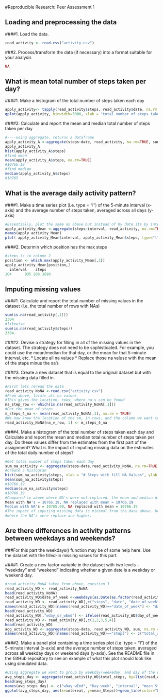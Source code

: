 #Reproducible Research: Peer Assessment 1

## Loading and preprocessing the data
####1. Load the data.
```r
read_activity <- read.csv("activity.csv")
```
###2. Process/transform the data (if necessary) into a format suitable for your analysis
```r
NA
```
## What is mean total number of steps taken per day?
####1. Make a histogram of the total number of steps taken each day
```r
apply_activity<- tapply(read_activity$steps, read_activity$date, na.rm = TRUE, sum)
qplot(apply_activity, binwidth=3000, xlab = "total number of steps taken each day")
```
####2. Calculate and report the mean and median total number of steps taken per day
```r
#----using aggregate, returns a dataframe
apply_activity_A <-aggregate(steps~date, read_activity, na.rm=TRUE, sum)
apply_activity_A
hist(apply_activity_A$steps)
#find mean
mean(apply_activity_A$steps, na.rm=TRUE)
#10766.19
#find median
median(apply_activity_A$steps)
#10765
```

## What is the average daily activity pattern?
####1. Make a time series plot (i.e. type = "l") of the 5-minute interval (x-axis) and the average number of steps taken, averaged across all days (y-axis)
```r
#Essentially, plot the same as above but instead of by date its by interval, and we are using mean not sum
apply_activity_Mean <-aggregate(steps~interval, read_activity, na.rm=TRUE, mean)
names(apply_activity_Mean)
plot( apply_activity_Mean$interval, apply_activity_Mean$steps, type="l", xlab="Mean Interval", ylab="Steps", main="Intervals and Steps")

```

####2. Determin which position has the max steps
```r
#steps is in column 2
position <- which.max(apply_activity_Mean[,2])
apply_activity_Mean[position,]
  interval    steps
104      835 206.1698
```

## Imputing missing values
####1. Calculate and report the total number of missing values in the dataset (i.e. the total number of rows with NAs)
```r
sum(is.na(read_activity[,1]))
2304
#likewise
sum(is.na(read_activity$steps))
2304

```
####2. Devise a strategy for filling in all of the missing values in the dataset. The strategy does not need to be sophisticated. For example, you could use the mean/median for that day, or the mean for that 5-minute interval, etc.
* Locate all na values
* Replace those na valuse with the mean of the steps minus the na's

####3. Create a new dataset that is equal to the original dataset but with the missing data filled in.
```r
#First lets reread the data
read_activity_NoNA <-read.csv("activity.csv")
#From above, locate all na values
#This gives the location, rows, where na's can be found
na_step_row <- which(is.na(read_activity_NoNA[,1]))
#Get the mean of steps
m_steps_4_na <- mean(read_activity_NoNA[,1], na.rm = TRUE)
#We now know the location of the rm, in rows, and the column we want to replace, steps, or the first column. We replace this with the mean we found
read_activity_NoNA[na_v_row, 1] <- m_steps_4_na
```

####4. Make a histogram of the total number of steps taken each day and Calculate and report the mean and median total number of steps taken per day. Do these values differ from the estimates from the first part of the assignment? What is the impact of imputing missing data on the estimates of the total daily number of steps?
```r
#Get total number of steps taken each day
sum_na_activity <- aggregate(steps~date,read_activity_NoNA, na.rm=TRUE,sum)
#Create a histogram
hist(sum_na_activity$steps, xlab = "# Steps with fill NA Values", ylab = "Frequency", main = "Histogram of activity with NA replaced with mean")
mean(sum_na_activity$steps)
#10766.19
median(sum_na_activity$steps)
#10766.19
#Compared to above where NA's were not replaced, the mean and median diff slightly. 
Mean with NA's = 10766.19, NA replaced with mean = 10766.19
Median with NA's = 10765.00, NA replaced with mean = 10766.19
#The impact of imputing missing data is minimal from the data above. However, comparing both histograms we see the peaks
#where the NA's were replace are higher.
```

## Are there differences in activity patterns between weekdays and weekends?
###For this part the weekdays() function may be of some help here. Use the dataset with the filled-in missing values for this part.

####1. Create a new factor variable in the dataset with two levels – “weekday” and “weekend” indicating whether a given date is a weekday or weekend day.
```r
#read_activity_NoNA taken from above, question 3
read_activity_WD <- read_activity_NoNA
head(read_activity_NoNA)
read_activity_WD$date_of_week <-weekdays(as.Date(as.factor(read_activity_WD$date)))
read_activity_WD <- read_activity_WD[,c("steps", "date", "date_of_week", "interval")]
names(read_activity_WD)[names(read_activity_WD)=="date_of_week"] <- "day_of_week"
head(read_activity_WD)
read_activity_WD[,"wday_or_wEnd"] <- ifelse(read_activity_WD$day_of_week == "Saturday" | read_activity_WD$day_of_week == "Sunday", "Weekend", "Weekday")
read_activity_WD <- read_activity_WD[,c(1,2,3,5,4)]
head(read_activity_WD)
agg_activity_WD <- aggregate(steps~date, read_activity_WD, sum, na.rm = TRUE)
names(read_activity_WD)[names(read_activity_WD)=="steps"] <- c("total_steps")
```

####2. Make a panel plot containing a time series plot (i.e. type = "l") of the 5-minute interval (x-axis) and the average number of steps taken, averaged across all weekday days or weekend days (y-axis). See the README file in the GitHub repository to see an example of what this plot should look like using simulated data.
```r
#Using aggregate we want to group by weekday/weekeday, and day of the week, and get the mean
avg_steps_day <- aggregate(read_activity_WD$total_steps, by=list(read_activity_WD$wday_or_wEnd, read_activity_WD$day_of_week, read_activity_WD$interval), mean)
head(avg_steps_day)
names(avg_steps_day) <- c("wDay_wEnd", "Day_week", "interval", "mean_Steps")
ggplot(avg_steps_day, aes(x=interval, y=mean_Steps))+geom_line(color="blue")+ facet_wrap(~wDay_wEnd, nrow=2, ncol=1)+labs(x="Interval", y="Mean # of steps")
```


